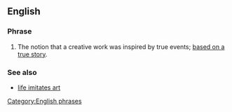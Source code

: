 ==English==

===Phrase===
{{infl|en|phrase}}

# The notion that a creative work was inspired by true events; [[based on a true story]].

===See also===
* [[life imitates art]]

[[Category:English phrases]]